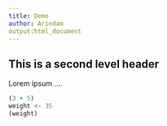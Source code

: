 ```yaml
---
title: Demo
author: Arindam
output:html_document
---
```


## This is a second level header
Lorem ipsum ....

```r
(3 + 5)
weight <- 35
(weight)
```
